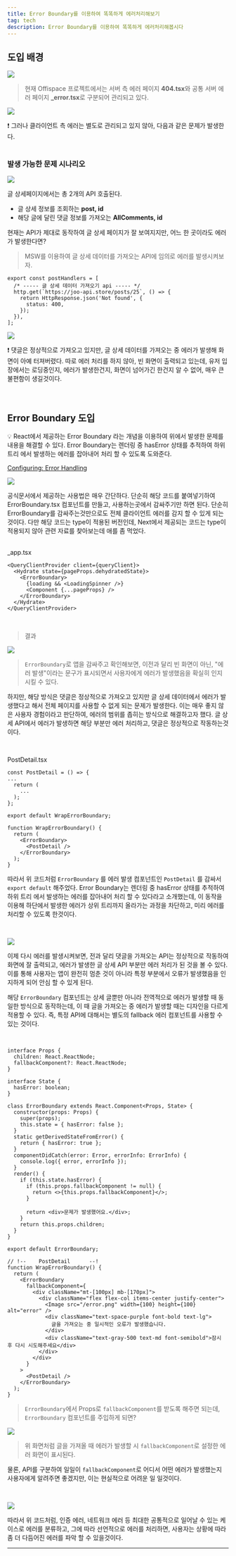 ```yaml
---
title: Error Boundary를 이용하여 똑똑하게 에러처리해보기
tag: tech
description: Error Boundary를 이용하여 똑똑하게 에러처리해봅시다
---
```



## 도입 배경

![](/images/tech/introduction-errorboundary/1.png)

> 현재 Offispace 프로젝트에서는 서버 측 에러 페이지 **404.tsx**와 공통 서버 에러 페이지 **\_error.tsx**로 구분되어 관리되고 있다.

![](/images/tech/introduction-errorboundary/2.png)

<div className="bg-my-gray py-1 px-5 text-base font-medium rounded-xl dark:text-white dark:bg-gray-800">
  ❗ 그러나 클라이언트 측 에러는 별도로 관리되고 있지 않아, 다음과 같은 문제가 발생한다.
</div>
<br />

### 발생 가능한 문제 시나리오

![](/images/tech/introduction-errorboundary/3.png)

글 상세페이지에서는 총 2개의 API 호출된다.

- 글 상세 정보를 조회하는 **post, id**
- 해당 글에 달린 댓글 정보를 가져오는 **AllComments, id**

현재는 API가 제대로 동작하여 글 상세 페이지가 잘 보여지지만, 어느 한 곳이라도 에러가 발생한다면?

> MSW를 이용하여 글 상세 데이터를 가져오는 API에 임의로 에러를 발생시켜보자.

```tsx
export const postHandlers = [
  /* ----- 글 상세 데이터 가져오기 api ----- */
  http.get(`https://joo-api.store/posts/25`, () => {
    return HttpResponse.json('Not found', {
      status: 400,
    });
  }),
];
```

![](/images/tech/introduction-errorboundary/4.png)

<div className="bg-my-gray py-1 px-5 text-base font-medium rounded-xl dark:text-white dark:bg-gray-800">
  ❗ 댓글은 정상적으로 가져오고 있지만, 글 상세 데이터를 가져오는 중 에러가 발생해 화면이 아예
  터져버렸다. 따로 에러 처리를 하지 않아, 빈 화면이 출력되고 있는데, 유저 입장에서는 로딩중인지,
  에러가 발생한건지, 화면이 넘어가긴 한건지 알 수 없어, 매우 큰 불편함이 생길것이다.
</div>
<br />

<br />

## Error Boundary 도입

<div className="bg-my-gray py-1 px-5 text-base font-medium rounded-xl dark:text-white dark:bg-gray-800">
  💡 React에서 제공하는 Error Boundary 라는 개념을 이용하여 위에서 발생한 문제를 내용을 해결할 수
  있다. Error Boundary는 렌더링 중 hasError 상태를 추적하여 하위 트리 에서 발생하는 에러를 잡아내어
  처리 할 수 있도록 도와준다.
</div>

[Configuring: Error Handling](https://nextjs.org/docs/pages/building-your-application/configuring/error-handling)

![](/images/tech/introduction-errorboundary/5.png)

공식문서에서 제공하는 사용법은 매우 간단하다. 단순히 해당 코드를 붙여넣기하여 ErrorBoundary.tsx 컴포넌트를 만들고, 사용하는곳에서 감싸주기만 하면 된다. 단순히 ErrorBoundary를 감싸주는것만으로도 전체 클라이언트 에러를 감지 할 수 있게 되는것이다. 다만 해당 코드는 type이 적용된 버전인데, Next에서 제공되는 코드는 type이 적용되지 않아 관련 자료를 찾아보는데 애를 좀 먹었다.<br /><br />

<FileName>_app.tsx</FileName>

```tsx
<QueryClientProvider client={queryClient}>
  <Hydrate state={pageProps.dehydratedState}>
    <ErrorBoundary>
      {loading && <LoadingSpinner />}
      <Component {...pageProps} />
    </ErrorBoundary>
  </Hydrate>
</QueryClientProvider>
```

<br />

> 결과

![](/images/tech/introduction-errorboundary/6.png)

> `ErrorBoundary`로 앱을 감싸주고 확인해보면, 이전과 달리 빈 화면이 아닌, "에러 발생"이라는 문구가 표시되면서 사용자에게 에러가 발생했음을 확실히 인지 시킬 수 있다.

하지만, 해당 방식은 댓글은 정상적으로 가져오고 있지만 글 상세 데이터에서 에러가 발생했다고 해서 전체 페이지를 사용할 수 없게 되는 문제가 발생한다. 이는 매우 좋지 않은 사용자 경험이라고 판단하여, 에러의 범위를 좁히는 방식으로 해결하고자 했다. 글 상세 API에서 에러가 발생하면 해당 부분만 에러 처리하고, 댓글은 정상적으로 작동하는것이다.

<br />

<FileName>PostDetail.tsx</FileName>

```tsx
const PostDetail = () => {
...
  return (
    ...
  );
};

export default WrapErrorBoundary;

function WrapErrorBoundary() {
  return (
    <ErrorBoundary>
      <PostDetail />
    </ErrorBoundary>
  );
}
```

따라서 위 코드처럼 `ErrorBoundary` 를 에러 발생 컴포넌트인 `PostDetail` 를 감싸서 `export default` 해주었다. Error Boundary는 렌더링 중 hasError 상태를 추적하여 하위 트리 에서 발생하는 에러를 잡아내어 처리 할 수 있다라고 소개했는데, 이 동작을 이용해 하단에서 발생한 에러가 상위 트리까지 올라가는 과정을 차단하고, 미리 에러를 처리할 수 있도록 한것이다.

<br />

![](/images/tech/introduction-errorboundary/7.png)

이제 다시 에러를 발생시켜보면, 전과 달리 댓글을 가져오는 API는 정상적으로 작동하여 화면에 잘 출력되고, 에러가 발생한 글 상세 API 부분만 에러 처리가 된 것을 볼 수 있다. 이를 통해 사용자는 앱이 완전히 멈춘 것이 아니라 특정 부분에서 오류가 발생했음을 인지하게 되어 안심 할 수 있게 된다.

해당 `ErrorBoundary` 컴포넌트는 상세 글뿐만 아니라 전역적으로 에러가 발생할 때 동일한 방식으로 동작하는데, 이 때 글을 가져오는 중 에러가 발생할 때는 디자인을 다르게 적용할 수 있다. 즉, 특정 API에 대해서는 별도의 fallback 에러 컴포넌트를 사용할 수 있는 것이다.

<br />

```tsx
interface Props {
  children: React.ReactNode;
  fallbackComponent?: React.ReactNode;
}

interface State {
  hasError: boolean;
}

class ErrorBoundary extends React.Component<Props, State> {
  constructor(props: Props) {
    super(props);
    this.state = { hasError: false };
  }
  static getDerivedStateFromError() {
    return { hasError: true };
  }
  componentDidCatch(error: Error, errorInfo: ErrorInfo) {
    console.log({ error, errorInfo });
  }
  render() {
    if (this.state.hasError) {
      if (this.props.fallbackComponent != null) {
        return <>{this.props.fallbackComponent}</>;
      }

      return <div>문제가 발생했어요.</div>;
    }
    return this.props.children;
  }
}

export default ErrorBoundary;

// !--    PostDetail      --!
function WrapErrorBoundary() {
  return (
    <ErrorBoundary
      fallbackComponent={
        <div className="mt-[100px] mb-[170px]">
          <div className="flex flex-col items-center justify-center">
            <Image src="/error.png" width={100} height={100} alt="error" />
            <div className="text-space-purple font-bold text-lg">
              글을 가져오는 중 일시적인 오류가 발생했습니다.
            </div>
            <div className="text-gray-500 text-md font-semibold">잠시 후 다시 시도해주세요</div>
          </div>
        </div>
      }
    >
      <PostDetail />
    </ErrorBoundary>
  );
}
```

> `ErrorBoundary`에서 Props로 `fallbackComponent`를 받도록 해주면 되는데, `ErrorBoundary` 컴포넌트를 주입하게 되면?

![](/images/tech/introduction-errorboundary/8.png)

> 위 화면처럼 글을 가져올 때 에러가 발생할 시 `fallbackComponent`로 설정한 에러 화면이 표시된다.

물론, API를 구분하여 일일이 `fallbackComponent`로 어디서 어떤 에러가 발생했는지 사용자에게 알려주면 좋겠지만, 이는 현실적으로 어려운 일 일것이다.

<br />

![](/images/tech/introduction-errorboundary/9.png)

따라서 위 코드처럼, 인증 에러, 네트워크 에러 등 최대한 공통적으로 일어날 수 있는 케이스로 에러를 분류하고, 그에 따라 선언적으로 에러를 처리하면, 사용자는 상황에 따라 좀 더 다듬어진 에러를 파악 할 수 있을것이다.

---

